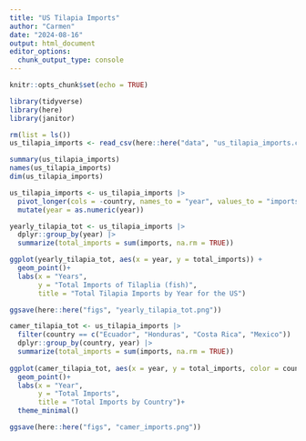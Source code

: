 ```yaml
---
title: "US Tilapia Imports"
author: "Carmen"
date: "2024-08-16"
output: html_document
editor_options: 
  chunk_output_type: console
---
```


```r
knitr::opts_chunk$set(echo = TRUE)
```

```r
library(tidyverse)
library(here)
library(janitor)
```

```r
rm(list = ls())
us_tilapia_imports <- read_csv(here::here("data", "us_tilapia_imports.csv"))

summary(us_tilapia_imports)
names(us_tilapia_imports)
dim(us_tilapia_imports)

us_tilapia_imports <- us_tilapia_imports |>
  pivot_longer(cols = -country, names_to = "year", values_to = "imports") |>
  mutate(year = as.numeric(year))

yearly_tilapia_tot <- us_tilapia_imports |>
  dplyr::group_by(year) |>
  summarize(total_imports = sum(imports, na.rm = TRUE))

ggplot(yearly_tilapia_tot, aes(x = year, y = total_imports)) +
  geom_point()+
  labs(x = "Years",
       y = "Total Imports of Tilaplia (fish)",
       title = "Total Tilapia Imports by Year for the US")

ggsave(here::here("figs", "yearly_tilapia_tot.png"))

camer_tilapia_tot <- us_tilapia_imports |>
  filter(country == c("Ecuador", "Honduras", "Costa Rica", "Mexico")) |>
  dplyr::group_by(country, year) |>
  summarize(total_imports = sum(imports, na.rm = TRUE))
  
ggplot(camer_tilapia_tot, aes(x = year, y = total_imports, color = country))+
  geom_point()+
  labs(x = "Year",
       y = "Total Imports",
       title = "Total Imports by Country")+
  theme_minimal()

ggsave(here::here("figs", "camer_imports.png"))
```

